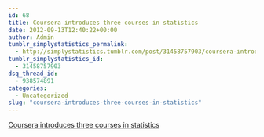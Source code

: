 ```yaml
---
id: 68
title: Coursera introduces three courses in statistics
date: 2012-09-13T12:40:22+00:00
author: Admin
tumblr_simplystatistics_permalink:
  - http://simplystatistics.tumblr.com/post/31458757903/coursera-introduces-three-courses-in-statistics
tumblr_simplystatistics_id:
  - 31458757903
dsq_thread_id:
  - 938574891
categories:
  - Uncategorized
slug: "coursera-introduces-three-courses-in-statistics"
---
```

[Coursera introduces three courses in statistics](http://www.significancemagazine.org/details/webexclusive/2539381/Coursera-introduces-three-courses-in-statistics.html)
